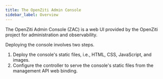 ```yaml
---
title: The OpenZiti Admin Console
sidebar_label: Overview
---
```


The OpenZiti Admin Console (ZAC) is a web UI provided by the OpenZiti project for administration and observability.

Deploying the console involves two steps.

1. Deploy the console's static files, i.e., HTML, CSS, JavaScript, and images.
2. Configure the controller to serve the console's static files from the management API web binding.


